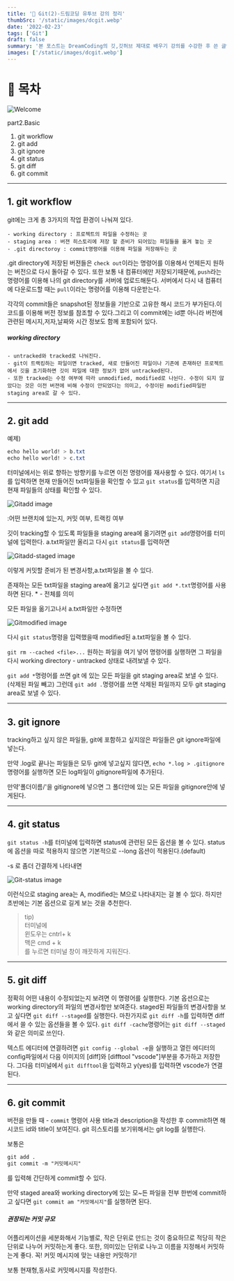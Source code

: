 ```yaml
---
title: '🎉 Git(2)-드림코딩 유투브 강의 정리'
thumbSrc: '/static/images/dcgit.webp'
date: '2022-02-23'
tags: ['Git']
draft: false
summary: '본 포스트는 DreamCoding의 깃,깃허브 제대로 배우기 강의를 수강한 후 쓴 글입니다.'
images: ['/static/images/dcgit.webp']
---
```


# 📌 목차

![Welcome](/static/images/dcgit.webp)

part2.Basic

1. git workflow
2. git add
3. git ignore
4. git status
5. git diff
6. git commit

---

## 1. git workflow

git에는 크게 총 3가지의 작업 환경이 나눠져 있다.

    - working directory : 프로젝트의 파일을 수정하는 곳
    - staging area : 버젼 히스토리에 저장 할 준비가 되어있는 파일들을 옮겨 놓는 곳
    - .git directoroy : commit명령어를 이용해 파일을 저장해두는 곳

.git directory에 저장된 버젼들은 `check out`이라는 명령어를 이용해서 언제든지 원하는 버전으로
다시 돌아갈 수 있다.
또한 보통 내 컴퓨터에만 저장되기때문에, `push`라는 명령어를 이용해 나의 git directory를 서버에 업로드해둔다. 서버에서 다시 내 컴퓨터에 다운로드할 때는 `pull`이라는 명령어를 이용해 다운받는다.

각각의 commit들은 snapshot된 정보들을 기반으로 고유한 해시 코드가 부가된다.이 코드를 이용해 버전 정보를 참조할 수 있다.그리고 이 commit에는 id뿐 아니라 버전에 관련된 메시지,저자,날짜와 시간 정보도 함께 포함되어 있다.

##### working directory

    - untracked와 tracked로 나눠진다.
    - git이 트랙킹하는 파일이면 tracked, 새로 만들어진 파일이나 기존에 존재하던 프로젝트에서 깃을 초기화하면 깃이 파일에 대한 정보가 없어 untracked된다.
    - 또한 tracked는 수정 여부에 따라 unmodified, modified로 나뉜다. 수정이 되지 않았다는 것은 이전 버젼에 비해 수정이 안되었다는 의미고, 수정이된 modified파일만 staging area로 갈 수 있다.

---

## 2. git add

예제)

```css
echo hello world! > b.txt
echo hello world! > c.txt
```

터미널에서는 위로 향하는 방향키를 누르면 이전 명령어를 재사용할 수 있다.
여기서 `ls`를 입력하면 현재 만들어진 txt파일들을 확인할 수 있고
`git status`를 입력하면 지금 현재 파일들의 상태를 확인할 수 있다.

![Gitadd image](https://media.vlpt.us/images/lisoh/post/2dcaae14-4df6-4207-8be1-34bd4c2fc556/%E1%84%89%E1%85%B3%E1%84%8F%E1%85%B3%E1%84%85%E1%85%B5%E1%86%AB%E1%84%89%E1%85%A3%E1%86%BA%202022-02-23%20%E1%84%8B%E1%85%A9%E1%84%92%E1%85%AE%204.15.49.png 'Gitadd image')

:어떤 브랜치에 있는지, 커밋 여부, 트랙킹 여부

깃이 tracking할 수 있도록 파일들을 staging area에 옮기려면
`git add`명령어를 터미널에 입력한다.
a.txt파일만 올리고 다시 `git status`를 입력하면

![Gitadd-staged image](https://media.vlpt.us/images/lisoh/post/a5e69c34-abfe-4b64-a82a-964c4b9e590e/%E1%84%89%E1%85%B3%E1%84%8F%E1%85%B3%E1%84%85%E1%85%B5%E1%86%AB%E1%84%89%E1%85%A3%E1%86%BA%202022-02-23%20%E1%84%8B%E1%85%A9%E1%84%92%E1%85%AE%204.18.59.png 'Gitadd-staged image')

이렇게 커밋할 준비가 된 변경사항,a.txt파일을 볼 수 있다.

존재하는 모든 txt파일을 staging area에 옮기고 싶다면
`git add *.txt`명령어를 사용하면 된다. \* - 전체를 의미

모든 파일을 옮기고나서 a.txt파일만 수정하면

![Gitmodified image](https://media.vlpt.us/images/lisoh/post/ab68a5df-f2a0-4425-87f6-6c5065bfabd6/%E1%84%89%E1%85%B3%E1%84%8F%E1%85%B3%E1%84%85%E1%85%B5%E1%86%AB%E1%84%89%E1%85%A3%E1%86%BA%202022-02-23%20%E1%84%8B%E1%85%A9%E1%84%92%E1%85%AE%204.22.26.png 'Gitmodified image')

다시 `git status`명령을 입력했을때 modified된 a.txt파일을 볼 수 있다.

`git rm --cached <file>...` 원하는 파일을 여기 넣어 명령어를 실행하면
그 파일을 다시 working directory - untracked 상태로 내려보낼 수 있다.

`git add *`명령어를 쓰면 git 에 있는 모든 파일을 git staging area로 보낼 수 있다. (삭제된 파일 빼고)
그런데 `git add .`명령어를 쓰면 삭제된 파일까지 모두 git staging area로 보낼 수 있다.

---

## 3. git ignore

tracking하고 싶지 않은 파일들, git에 포함하고 싶지않은 파일들은 git ignore파일에 넣는다.

만약 .log로 끝나는 파일들은 모두 git에 넣고싶지 않다면,
`echo *.log > .gitignore` 명령어를 실행하면 모든 log파일이 gitignore파일에 추가된다.

만약'폴더이름/'을 gitignore에 넣으면 그 폴더안에 있는 모든 파일을 gitignore안에 넣게된다.

---

## 4. git status

`git status -h`를 터미널에 입력하면 status에 관련된 모든 옵션을 볼 수 있다.
status에 옵션을 따로 적용하지 않으면 기본적으로 --long 옵션이 적용된다.(default)

-s 로 좀더 간결하게 나타내면

![Git-status image](https://media.vlpt.us/images/lisoh/post/3dabb8cc-d998-4af8-827d-43e64673d584/%E1%84%89%E1%85%B3%E1%84%8F%E1%85%B3%E1%84%85%E1%85%B5%E1%86%AB%E1%84%89%E1%85%A3%E1%86%BA%202022-02-23%20%E1%84%8B%E1%85%A9%E1%84%92%E1%85%AE%204.37.52.png 'Git-status image')

이런식으로 staging area는 A, modified는 M으로 나타내지는 걸 볼 수 있다.
하지만 초반에는 기본 옵션으로 길게 보는 것을 추천한다.

> tip)<br/>
> 터미널에<br/>
> 윈도우는 cntrl+ k<br/>
> 맥은 cmd + k<br/>
> 를 누르면 터미널 창이 깨끗하게 지워진다.

---

## 5. git diff

정확히 어떤 내용이 수정되었는지 보려면 이 명령어를 실행한다.
기본 옵션으로는 working directory의 파일의 변경사항만 보여준다.
staged된 파일들의 변경사항을 보고 싶다면 `git diff --staged`를 실행한다.
마찬가지로 `git diff -h`를 입력하면 diff에서 쓸 수 있는 옵션들을 볼 수 있다.
`git diff -cache`명령어는 `git diff --staged`와 같은 의미로 쓰인다.

텍스트 에디터에 연결하려면 `git config --global -e`을 실행하고
열린 에디터의 config파일에서 다음 이미지의 [diff]와 [difftool "vscode"]부분을 추가하고 저장한다.
그다음 터미널에서 `git difftool`을 입력하고 y(yes)를 입력하면 vscode가 연결된다.

---

## 6. git commit

버전을 만들 때 - `commit` 명령어 사용
title과 description을 작성한 후 commit하면 해시코드 id와 title이 보여진다.
git 히스토리를 보기위해서는 git log를 실행한다.

보통은

```css
git add .
git commit -m "커밋메시지"
```

를 입력해 간단하게 commit할 수 있다.

만약 staged area와 working directory에 있는 모~든 파일을 전부 한번에 commit하고 싶다면
`git commit am "커밋메시지"`를 실행하면 된다.

##### 권장되는 커밋 규모

어플리케이션을 세분화해서 기능별로, 작은 단위로 만드는 것이 중요하므로 적당히 작은 단위로 나누어 커밋하는게 좋다. 또한, 의미있는 단위로 나누고 이름을 지정해서 커밋하는게 좋다.
꼭! 커밋 메시지에 맞는 내용만 커밋하기!

보통 현재형,동사로 커밋메시지를 작성한다.

